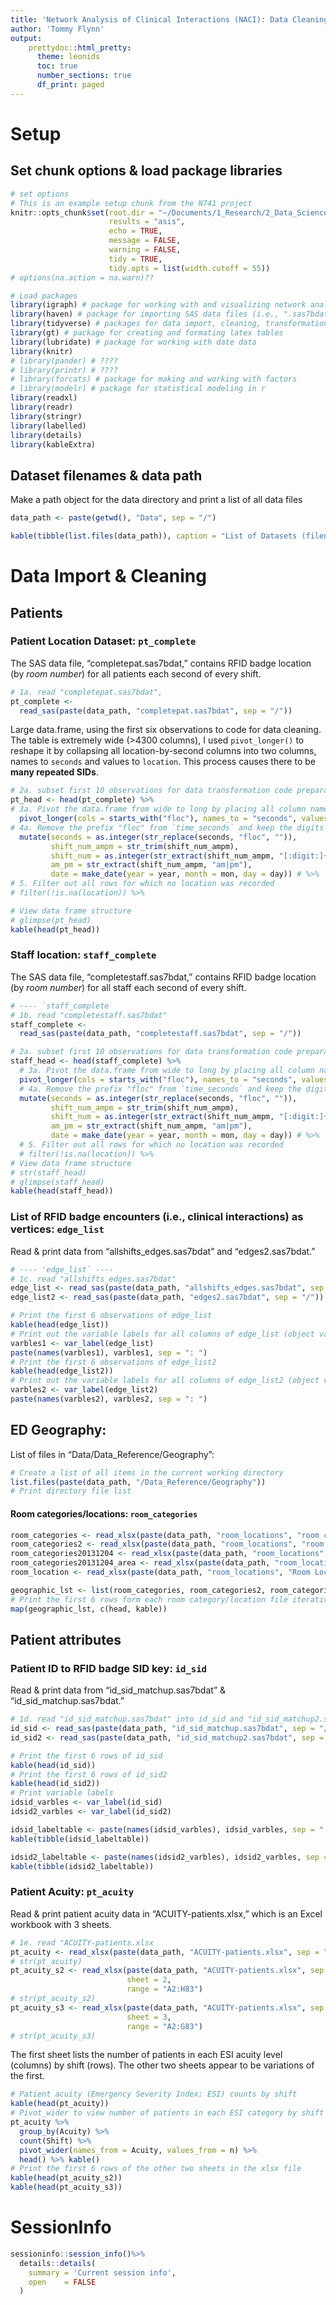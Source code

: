 ```yaml
---
title: 'Network Analysis of Clinical Interactions (NACI): Data Cleaning Log'
author: 'Tommy Flynn'
output: 
    prettydoc::html_pretty:
      theme: leonids
      toc: true
      number_sections: true
      df_print: paged
---  
```


# Setup  

## Set chunk options & load package libraries  
```r
# set options
# This is an example setup chunk from the N741 project
knitr::opts_chunk$set(root.dir = "~/Documents/1_Research/2_Data_Science/0_Projects/1_NACI/Data",
                      results = "asis",
                      echo = TRUE,
                      message = FALSE,
                      warning = FALSE,
                      tidy = TRUE,
                      tidy.opts = list(width.cutoff = 55))
# options(na.action = na.warn)??

```

```r
# Load packages
library(igraph) # package for working with and visualizing network analysis objectve
library(haven) # package for importing SAS data files (i.e., ".sas7bdat")
library(tidyverse) # packages for data import, cleaning, transformation, and analysis
library(gt) # package for creating and formating latex tables
library(lubridate) # package for working with date data
library(knitr)
# library(pander) # ????
# library(printr) # ????
# library(forcats) # package for making and working with factors
# library(modelr) # package for statistical modeling in r
library(readxl)
library(readr)
library(stringr)
library(labelled)
library(details)
library(kableExtra)
```

## Dataset filenames & data path    
Make a path object for the data directory and print a list of all data files

```r
data_path <- paste(getwd(), "Data", sep = "/")

kable(tibble(list.files(data_path)), caption = "List of Datasets (filenames)")
```

  
  
# Data Import & Cleaning  

## Patients  

### Patient Location Dataset: `pt_complete`  
The SAS data file, "completepat.sas7bdat," contains RFID badge location (by _room number_) for all patients each second of every shift.  

```r
# 1a. read "completepat.sas7bdat",  
pt_complete <- 
  read_sas(paste(data_path, "completepat.sas7bdat", sep = "/"))
```
Large data.frame, using the first six observations to code for data cleaning. The table is extremely wide (>4300 columns), I used `pivot_longer()` to reshape it by collapsing all location-by-second columns into two columns, names to `seconds` and values to `location`. This process causes there to be __many repeated SIDs__.  

```r
# 2a. subset first 10 observations for data transformation code preparation
pt_head <- head(pt_complete) %>% 
# 3a. Pivot the data.frame from wide to long by placing all column names that start with "floc" into a new column, "seconds," and placing respective observations for each "floc" variable into a "location_num" column
  pivot_longer(cols = starts_with("floc"), names_to = "seconds", values_to = "location_num") %>% 
# 4a. Remove the prefix "floc" from `time_seconds` and keep the digits as `seconds`
  mutate(seconds = as.integer(str_replace(seconds, "floc", "")), 
         shift_num_ampm = str_trim(shift_num_ampm),
         shift_num = as.integer(str_extract(shift_num_ampm, "[:digit:]+")),
         am_pm = str_extract(shift_num_ampm, "am|pm"),
         date = make_date(year = year, month = mon, day = day)) # %>% 
# 5. Filter out all rows for which no location was recorded
# filter(!is.na(location)) %>% 

# View data frame structure
# glimpse(pt_head)
kable(head(pt_head)) 

```


### Staff location: `staff_complete`  
The SAS data file, "completestaff.sas7bdat," contains RFID badge location (by _room number_) for all staff each second of every shift.  
```r
# ---- `staff_complete
# 1b. read "completestaff.sas7bdat"
staff_complete <- 
  read_sas(paste(data_path, "completestaff.sas7bdat", sep = "/"))
```

```r
# 2a. subset first 10 observations for data transformation code preparation
staff_head <- head(staff_complete) %>% 
  # 3a. Pivot the data.frame from wide to long by placing all column names that start with "floc" into a new column, "seconds," and placing respective observations for each "floc" variable into a "location_num" column
  pivot_longer(cols = starts_with("floc"), names_to = "seconds", values_to = "location_num") %>% 
  # 4a. Remove the prefix "floc" from `time_seconds` and keep the digits as `seconds`
  mutate(seconds = as.integer(str_replace(seconds, "floc", "")), 
         shift_num_ampm = str_trim(shift_num_ampm),
         shift_num = as.integer(str_extract(shift_num_ampm, "[:digit:]+")),
         am_pm = str_extract(shift_num_ampm, "am|pm"),
         date = make_date(year = year, month = mon, day = day)) # %>% 
  # 5. Filter out all rows for which no location was recorded
  # filter(!is.na(location)) %>% 
# View data frame structure
# str(staff_head)
# glimpse(staff_head)
kable(head(staff_head))
```

### List of RFID badge encounters (i.e., clinical interactions) as vertices: `edge_list`  
Read & print data from "allshifts_edges.sas7bdat" and "edges2.sas7bdat."  
```r
# ---- 'edge_list` ----
# 1c. read "allshifts_edges.sas7bdat"
edge_list <- read_sas(paste(data_path, "allshifts_edges.sas7bdat", sep = "/"))
edge_list2 <- read_sas(paste(data_path, "edges2.sas7bdat", sep = "/"))
```

```r
# Print the first 6 observations of edge_list
kable(head(edge_list))
# Print out the variable labels for all columns of edge_list (object varbles1)
varbles1 <- var_label(edge_list)
paste(names(varbles1), varbles1, sep = ": ")
# Print the first 6 observations of edge_list2
kable(head(edge_list2))
# Print out the variable labels for all columns of edge_list2 (object varbles2)
varbles2 <- var_label(edge_list2)
paste(names(varbles2), varbles2, sep = ": ")
```
  
## ED Geography:  

List of files in "Data/Data_Reference/Geography":  
```r
# Create a list of all items in the current working directory
list.files(paste(data_path, "/Data_Reference/Geography"))
# Print directory file list
```


#### Room categories/locations: `room_categories`  

```r
room_categories <- read_xlsx(paste(data_path, "room_locations", "room categories.xlsx", sep = "/"))
room_categories2 <- read_xlsx(paste(data_path, "room_locations", "room categories2.xlsx", sep = "/"))
room_categories20131204 <- read_xlsx(paste(data_path, "room_locations", "room categories2 20131204.xlsx", sep = "/"))
room_categories20131204_area <- read_xlsx(paste(data_path, "room_locations", "room categories2 20131204 area.xlsx", sep = "/"))
room_location <- read_xlsx(paste(data_path, "room_locations", "Room Locations and Square Footage - with Correction.xlsx", sep = "/"))
```


```r
geographic_lst <- list(room_categories, room_categories2, room_categories20131204, room_categories20131204_area, room_location)
# Print the first 6 rows form each room category/location file iteratively with `purrr::map()`
map(geographic_lst, c(head, kable))
```
     
   
## Patient attributes  

### Patient ID to RFID badge SID key: `id_sid`  


Read & print data from "id_sid_matchup.sas7bdat" & "id_sid_matchup.sas7bdat."  
```r
# 1d. read "id_sid_matchup.sas7bdat" into id_sid and "id_sid_matchup2.sas7bdat" into id_sid2
id_sid <- read_sas(paste(data_path, "id_sid_matchup.sas7bdat", sep = "/"))
id_sid2 <- read_sas(paste(data_path, "id_sid_matchup2.sas7bdat", sep = "/"))
```

```r
# Print the first 6 rows of id_sid
kable(head(id_sid))
# Print the first 6 rows of id_sid2
kable(head(id_sid2))
# Print variable labels
idsid_varbles <- var_label(id_sid)
idsid2_varbles <- var_label(id_sid2)

idsid_labeltable <- paste(names(idsid_varbles), idsid_varbles, sep = ": ")
kable(tibble(idsid_labeltable))

idsid2_labeltable <- paste(names(idsid2_varbles), idsid2_varbles, sep = ": ")
kable(tibble(idsid2_labeltable))


```

### Patient Acuity: `pt_acuity`  
Read & print patient acuity data in "ACUITY-patients.xlsx," which is an Excel workbook with 3 sheets.  

```r
# 1e. read "ACUITY-patients.xlsx
pt_acuity <- read_xlsx(paste(data_path, "ACUITY-patients.xlsx", sep = "/"))
# str(pt_acuity)
pt_acuity_s2 <- read_xlsx(paste(data_path, "ACUITY-patients.xlsx", sep = "/"), 
                          sheet = 2, 
                          range = "A2:H83")
# str(pt_acuity_s2)
pt_acuity_s3 <- read_xlsx(paste(data_path, "ACUITY-patients.xlsx", sep = "/"), 
                          sheet = 3, 
                          range = "A2:G83")
# str(pt_acuity_s3)  
```
The first sheet lists the number of patients in each ESI acuity level (columns) by shift (rows).  The other two sheets appear to be variations of the first.  
```r
# Patient acuity (Emergency Severity Index; ESI) counts by shift
kable(head(pt_acuity))
# Pivot_wider to view number of patients in each ESI category by shift
pt_acuity %>% 
  group_by(Acuity) %>% 
  count(Shift) %>% 
  pivot_wider(names_from = Acuity, values_from = n) %>% 
  head() %>% kable()
# Print the first 6 rows of the other two sheets in the xlsx file
kable(head(pt_acuity_s2))
kable(head(pt_acuity_s3))
```


  

  
# SessionInfo  
```r
sessioninfo::session_info()%>%
  details::details(
    summary = 'Current session info',
    open    = FALSE
  )
```

  
  
